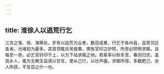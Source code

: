 ```yaml
---
---
---
```

title: 淮徐人以逃荒行乞
---



江苏之淮、徐、海等处，岁有以逃荒为业者，数百成羣，行乞于各州县，且至邻近各省，光绪初为最多。其首领辄衣帛食粟，携有官印之护照，所至必照例求赈。且每至一邑，必乞官钤印于上，以为下站求赈之地。若辈率以秋冬至，春则归农。盖其乡人，辄为无赖生监诱以甘言，使从己行，以壮声援。求赈所得，多数肥己，余人所获，不及百之什一也。